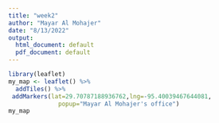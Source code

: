 ```yaml
---
title: "week2"
author: "Mayar Al Mohajer"
date: "8/13/2022"
output:
  html_document: default
  pdf_document: default
---
```


```r

library(leaflet)
my_map <- leaflet() %>%
  addTiles() %>%
 addMarkers(lat=29.70787188936762,lng=-95.40039467644081,
              popup="Mayar Al Mohajer's office")
my_map


```



